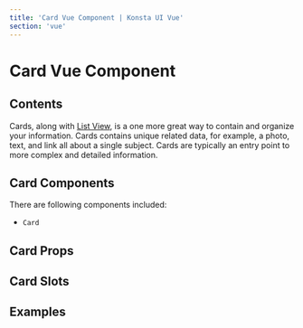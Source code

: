 ```yaml
---
title: 'Card Vue Component | Konsta UI Vue'
section: 'vue'
---
```



# Card Vue Component

## Contents

Cards, along with [List View](/vue/list), is a one more great way to contain and organize your information. Cards contains unique related data, for example, a photo, text, and link all about a single subject. Cards are typically an entry point to more complex and detailed information.

## Card Components

There are following components included:

- `Card`

## Card Props

<CardProps />

## Card Slots

<CardSlots />

## Examples

<CardsExample />
